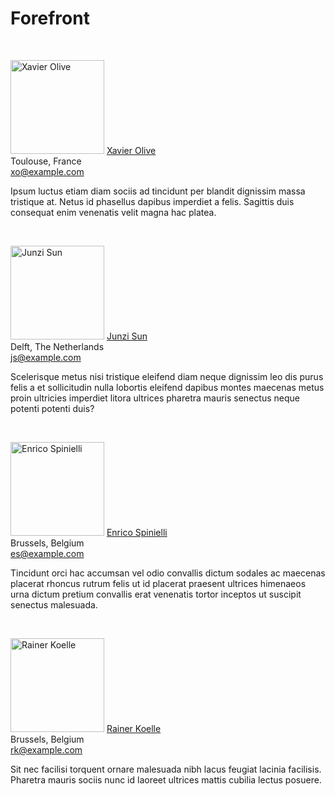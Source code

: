 # Forefront {.unnumbered .unlisted}

<br>

::: {.authorinfo data-latex="{images/xavier_olive.jpg}"}
<img src="images/xavier_olive.jpg" alt="Xavier Olive" class="cover" width="150" height="150"/> [Xavier Olive](http://example.com/)\
Toulouse, France \
[xo\@example.com](mailto:xo@example.com){.email}
:::

Ipsum luctus etiam diam sociis ad tincidunt per blandit dignissim massa tristique at. Netus id phasellus dapibus imperdiet a felis. Sagittis duis consequat enim venenatis velit magna hac platea.


<br>

::: {.authorinfo data-latex="{images/junzi_sun.jpg}"}
<img src="images/junzi_sun.jpg" alt="Junzi Sun" class="cover" width="150" height="150"/> [Junzi Sun](http://example.com/)\
Delft, The Netherlands \
[js\@example.com](mailto:js@example.com){.email}
:::

Scelerisque metus nisi tristique eleifend diam neque dignissim leo dis purus felis a et sollicitudin nulla lobortis eleifend dapibus montes maecenas metus proin ultricies imperdiet litora ultrices pharetra mauris senectus neque potenti potenti duis?


<br>

::: {.authorinfo data-latex="{images/enrico_spinielli.jpg}"}
<img src="images/enrico_spinielli.jpg" alt="Enrico Spinielli" class="cover" width="150" height="150"/> [Enrico Spinielli](http://example.com/)\
Brussels, Belgium \
[es\@example.com](mailto:es\@example.com){.email}
:::

Tincidunt orci hac accumsan vel odio convallis dictum sodales ac maecenas placerat rhoncus rutrum felis ut id placerat praesent ultrices himenaeos urna dictum pretium convallis erat venenatis tortor inceptos ut suscipit senectus malesuada.


<br>

::: {.authorinfo data-latex="{images/rainer_koelle.jpg}"}
<img src="images/rainer_koelle.jpg" alt="Rainer Koelle" class="cover" width="150" height="150"/> [Rainer Koelle](http://example.com/)\
Brussels, Belgium \
[rk\@example.com](mailto:rk\@example.com){.email}
:::

Sit nec facilisi torquent ornare malesuada nibh lacus feugiat lacinia facilisis. Pharetra mauris sociis nunc id laoreet ultrices mattis cubilia lectus posuere.
